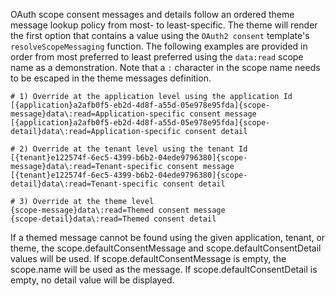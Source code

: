 
OAuth scope consent messages and details follow an ordered theme message lookup policy from most- to least-specific. The theme will render the first option that contains a value using the `OAuth2 consent` template's `resolveScopeMessaging` function. The following examples are provided in order from most preferred to least preferred using the `data:read` scope name as a demonstration. Note that a `:` character in the scope name needs to be escaped in the theme messages definition.

```properties
# 1) Override at the application level using the application Id
[{application}a2afb0f5-eb2d-4d8f-a55d-05e978e95fda]{scope-message}data\:read=Application-specific consent message
[{application}a2afb0f5-eb2d-4d8f-a55d-05e978e95fda]{scope-detail}data\:read=Application-specific consent detail

# 2) Override at the tenant level using the tenant Id
[{tenant}e122574f-6ec5-4399-b6b2-04ede9796380]{scope-message}data\:read=Tenant-specific consent message
[{tenant}e122574f-6ec5-4399-b6b2-04ede9796380]{scope-detail}data\:read=Tenant-specific consent detail

# 3) Override at the theme level
{scope-message}data\:read=Themed consent message
{scope-detail}data\:read=Themed consent detail
```

If a themed message cannot be found using the given application, tenant, or theme, the <InlineField>scope.defaultConsentMessage</InlineField> and <InlineField>scope.defaultConsentDetail</InlineField> values will be used. If <InlineField>scope.defaultConsentMessage</InlineField> is empty, the <InlineField>scope.name</InlineField> will be used as the message. If <InlineField>scope.defaultConsentDetail</InlineField> is empty, no detail value will be displayed.
